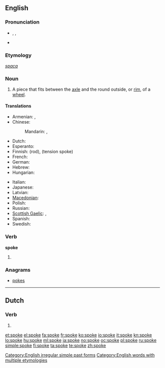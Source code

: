 {{also|spöke}}
==English==

{{rank|idea|reached|appeared|461|spoke|strange|force|character}}

===Pronunciation===
* {{enPR|spōk}}, {{IPA|/spəʊk/}}, {{SAMPA|/sp@Uk/}}
* {{audio|en-us-spoke.ogg|Audio (US)}}
*: {{rhymes|əʊk}}

===Etymology===
{{etyl|ang}} ''[[spaca]]''

===Noun===
{{wikipedia}}
{{en-noun}}

# A piece that fits between the [[axle]] and the round outside, or [[rim]], of a [[wheel]].

====Translations====
{{trans-top|part of a wheel}}
* Armenian: {{t|hy|անվաճաղ|tr=anvač̣aġ}},  {{t-|hy|ճաղ|tr=č̣aġ}}
* Chinese:
*: Mandarin: {{t|zh|輻條|sc=Hani}},  {{t|zh|辐条|tr=fútiáo|sc=Hani}}
* Dutch: {{t+|nl|spaak|m|f}}
* Esperanto: {{t-|eo|spoko|xs=Esperanto}}
* Finnish: {{t+|fi|puola}} (rod), {{t+|fi|pinna}} (tension spoke)
* French: {{t+|fr|rayon|m}}
* German: {{t+|de|Speiche}}
* Hebrew: {{t|he|זק|m}}
* Hungarian: {{t|hu|küllő}}
{{trans-mid}}
* Italian: {{t+|it|raggio}}
* Japanese: {{t|ja|スポーク|tr=supōku|sc=Jpan}}
* Latvian: {{t|lv|spieķis|m|xs=Latvian}}
* [[Macedonian]]: {{t-|mk|спица|f|tr=spíca}}
* Polish: {{t-|pl|szprycha|f}}
* Russian: {{t+|ru|спица|f|tr=spíca}}
* [[Scottish Gaelic]]: {{t-|gd|bas|f|xs=Scottish Gaelic}}, {{t|gd|spòg|f}}
* Spanish: {{t+|es|rayo|m}}
* Swedish: {{t|sv|eker}}
{{trans-bottom}}

===Verb===
'''spoke'''

# {{simple past of|[[speak]]}}
<!--these belong on the page for "speak"

====Translations====
* Dutch: {{t-|nl|sprak}}, {{t-|nl|spraken}}
* Finnish: {{t-|fi|puhui}}
* Hebrew: [[דיבר]] (diber)-->

===Anagrams===
* [[pokes]]

[[Category:English irregular simple past forms]]
[[Category:English words with multiple etymologies]]

----

==Dutch==

===Verb===
{{infl|nl}}

# {{nl-verb-form|n=sg|t=pres|m=subj|spoken}}

[[et:spoke]]
[[el:spoke]]
[[fa:spoke]]
[[fr:spoke]]
[[ko:spoke]]
[[io:spoke]]
[[it:spoke]]
[[kn:spoke]]
[[lo:spoke]]
[[hu:spoke]]
[[ml:spoke]]
[[ja:spoke]]
[[no:spoke]]
[[oc:spoke]]
[[pl:spoke]]
[[ru:spoke]]
[[simple:spoke]]
[[fi:spoke]]
[[ta:spoke]]
[[te:spoke]]
[[zh:spoke]]
